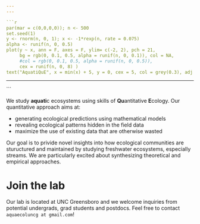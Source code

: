 ```yaml
---
---

```r

par(mar = c(0,0,0,0)); n <- 500
set.seed(1)
y <- rnorm(n, 0, 1); x <- -1*rexp(n, rate = 0.075)
alpha <- runif(n, 0, 0.5)
plot(y ~ x, ann = F, axes = F, ylim= c(-2, 2), pch = 21,
     bg = rgb(0, 0.1, 0.5, alpha = runif(n, 0, 0.1)), col = NA,
     #col = rgb(0, 0.1, 0.5, alpha = runif(n, 0, 0.5)),
     cex = runif(n, 0, 8) )
text("AquatiQuE", x = min(x) + 5, y = 0, cex = 5, col = grey(0.3), adj = 0)

```

---
```


We study **aquati**c ecosystems using skills of **Qu**antitative **E**cology.
Our quantitative approach aims at:

- generating ecological predictions using mathematical models
- revealing ecological patterns hidden in the field data
- maximize the use of existing data that are otherwise wasted

Our goal is to privide novel insights into how ecological communities are stuructured and maintained by studying freshwater ecosystems, especially streams. We are particularly excited about synthesizing theoretical and empirical approaches.

# Join the lab
Our lab is located at UNC Greensboro and we welcome inquiries from potential undergrads, grad students and postdocs. Feel free to contact `aquaecoluncg at gmail.com`!
